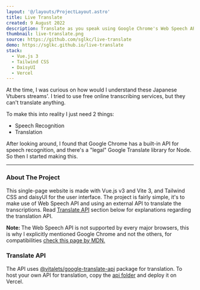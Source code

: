 ```yaml
---
layout: '@/layouts/ProjectLayout.astro'
title: Live Translate
created: 9 August 2022
description: Translate as you speak using Google Chrome's Web Speech API for speech recognition
thumbnail: live-translate.png
source: https://github.com/sglkc/live-translate
demo: https://sglkc.github.io/live-translate
stack:
  - Vue.js 3
  - Tailwind CSS
  - DaisyUI
  - Vercel
---
```


At the time, I was curious on how would I understand these Japanese Vtubers
streams'. I tried to use free online transcribing services, but they can't
translate anything.

To make this into reality I just need 2 things:
- Speech Recognition
- Translation

After looking around, I found that Google Chrome has a built-in API for speech
recognition, and there's a "legal" Google Translate library for Node. So then I
started making this.

<hr />

### About The Project

This single-page website is made with Vue.js v3 and Vite 3, and Tailwind CSS and daisyUI for the user interface.
The project is fairly simple, it's to make use of Web Speech API and using an external API to translate the transcriptions.
Read [Translate API](#translate-api) section below for explanations regarding the translation API.

<strong>Note: </strong> The Web Speech API is not supported by every major browsers, this is why I explicitly mentioned Google Chrome and not the others,
for compatibilities [check this page by MDN.](https://developer.mozilla.org/en-US/docs/Web/API/Web_Speech_API#browser_compatibility)

### Translate API

The API uses [@vitalets/google-translate-api](https://www.npmjs.com/package/@vitalets/google-translate-api) package for translation.
To host your own API for translation, copy the [api folder](/api) and deploy it on Vercel.
